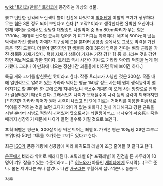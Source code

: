 [[wiki:"토리코(만화)" 토리코]]에 등장하는 가상의 생물.

붉고 단단한 갑각에 노란색의 뿔이 전신에 나있으며 [[악어]]답게 이빨의 크기가 상당하다. 무는 힘은 3톤 정도 되어 보인다고 한다.[* 고작? 이라고 생각한다면 완벽한 오산이다. 현재 악어들 중에서도 상당한 대형종인 나일악어 중 6m 80cm짜리가 무는 힘은 1300kg, 제대로 씹으면 금속제 덩어리가 찌그러지는 악력이다. 애초에 500kg이 넘는 악력을 가진 생물종 자체가 지구상에 드물 뿐더러 공룡종 중에서도 그정도 악력을 가진 종은 극히 드물다. 더불어 말하자면 현 생물종 중에 3톤의 압력을 견디는 뼈와 근육을 가진 생물종 자체가 없다. 턱힘 자체가 생물이 가지는 가장 강한 힘 중 하나라는 것을 감안하면 독보적으로 강한 힘이다. 토리코 역시 시간이 지나도 가라라 악어의 턱힘을 높게 평가했다. 그러나 이 만화에 나오는 정신나간 괴물들에 비하면 약해 보이긴 하다.]

특급 게와 고기를 합친듯한 맛이라고 한다. 작중 토리코가 사냥한 것은 300살. 작품 내에 일반적으로 알려져 있는 가라라 악어는 평균 150살 정도 사는데 원체 생식능력이 떨어지기도 할 뿐더러 한 곳에 오래 지내다보니 극소수 개체만이 오래 사는 방향으로 진화가 결정되었기 때문이란다. 그래서인지 나이가 오래될수록 시각 등의 감각이 퇴화하지만[* 하지만 가라라 악어가 원래 시력이 나쁘고 입 안에 기르는 거머리를 이용한 피냄새로 먹이를 추적하는 것을 보면 그다지 의미가 없는 퇴화다.] 원체 거대해지고 강한 근육을 지닐 뿐더러 지방도 적당히 끼어있어 맛으로서는 최절정이라고. 대다수의 [[파충류]]는 죽을 때까지 성장하기 때문에 나이가 들면 들수록 커질 것으로 보인다.

포획 레벨은 평균 5, 300살 이상 먹은 악어는 레벨 8. 가격은 평균 100g당 29만 그루로 부위마다 50만 그루를 호가하는 고기도 있다고 한다.

최근 [[IGO]]가 품종 개량에 성공함에 따라 희귀도와 레벨이 조금 줄어들 것 같다고 한다.

[[은혼]]에서 '''바'''라라 악어로 패러디된다. 포획레벨 8[* 포획레벨1이 진검을 든 사무라이 10명이 겨우 잡을수 있는 수준이라고...]로 [[히노와]]가 아들인 [[세이타]]에게 도시락(...)으로 준다. 물론 세이타는 죽다 살았다. 다만 [[가구라]]는 수월하게 잡아먹는다. 흠좀무.

[[각주]]
